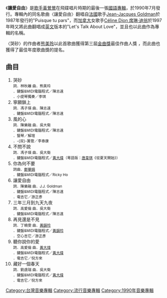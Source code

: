 《'''讓愛自由'''》是[[歌手|歌手]][[黃鶯鶯|黃鶯鶯]]在飛碟唱片時期的最後一張[[國語|國語]][[專輯|專輯]]，於1990年7月發行。專輯內的同名歌曲〈讓愛自由〉翻唱自[[法國|法國]]歌手[[Jean-Jacques_Goldman|Jean-Jacques Goldman]]於1987年發行的"Puisque tu pars"，而[[加拿大|加拿大]]女歌手[[席琳·迪翁|Céline Dion 席琳·迪翁]]於1997年時又將此曲翻唱成[[英文|英文]]版本的"Let's Talk About Love"，並且也以此曲作為專輯的名稱。

{{Album infobox | <!-- See Wikipedia:WikiProject_Albums -->
|  Name        = 讓愛自由
|  Type        = [[專輯|專輯]]
|  Artist      = [[黃鶯鶯|黃鶯鶯]]
|  Cover       =
|  Released    = 1990年7月
|  Recorded    = 
|  Genre       = [[國語流行音樂|國語流行音樂]]
|  Length      = 
|  Label       = [[飛碟唱片|飛碟唱片]]
|  Number      =
|  Producer    =吳大衛
|  Last album  = Somewhere In Time <br />(1989年)
|  This album  = '''讓愛自由''' <br />(1990年)
|  Next album  = Chariots Of Fire <br />(1990年)
}}

〈哭砂〉的作曲者[[熊美玲|熊美玲]]以此首歌曲獲得第三屆[[金曲獎|金曲獎]]最佳作曲人獎 ，而此曲也獲得了最佳年度歌曲獎的提名。

== 曲目==
#哭砂<br /><span style="font-size:smaller;">詞．林秋離 曲．熊美玲<br />．鍵盤&MIDI電腦程式／陳志遠<br />．小提琴獨奏／李琪</span>
#寧願鎖上<br /><span style="font-size:smaller;">詞．馮子瑛 曲．陳志遠<br />．鍵盤&MIDI電腦程式／陳志遠</span>
#風的心<br /><span style="font-size:smaller;">詞．陳樂融 曲．吳大衛<br />．鍵盤&MIDI電腦程式／陳志遠<br />．豎琴／解瑄<br />．-{双}-簧管／李泰康</span>
#不問不說<br /><span style="font-size:smaller;">詞．馮子瑛 曲．吳大衛<br />．鍵盤&MIDI電腦程式／[[黃大煒|黃大煒]]（粵語版：[[唐韋琪|唐韋琪]]《從夏天開始》）</span>
#你為何不要<br /><span style="font-size:smaller;">詞曲．[[鄭華娟|鄭華娟]]<br />．鍵盤&MIDI電腦程式／Ricky Ho</span>
#讓愛自由<br /><span style="font-size:smaller;">詞．陳樂融 曲．J.J. Goldman<br />．鍵盤&MIDI電腦程式／陳志遠<br />．電吉它／游正彥</span>
#三年三月到九天九夜<br /><span style="font-size:smaller;">詞．高愛倫 曲．吳大衛<br />．鍵盤&MIDI電腦程式／陳志遠</span>
#再見還是不見<br /><span style="font-size:smaller;">詞．丁曉雯 曲．[[黃韻玲|黃韻玲]]<br />．鍵盤&MIDI電腦程式／[[黃韻玲|黃韻玲]]<br />．空心吉它／游正彥</span>
#聽你說你的愛<br /><span style="font-size:smaller;">詞．高愛倫 曲．[[黃大煒|黃大煒]]<br />．鍵盤&MIDI電腦程式／[[黃大煒|黃大煒]]<br />．電吉它／倪方來</span>
#藏好一個春天<br /><span style="font-size:smaller;">詞．劉虞瑞 曲．吳大衛<br />．鍵盤&MIDI電腦程式／[[黃大煒|黃大煒]]<br />．電吉它／倪方來</span>

[[Category:台灣音樂專輯|Category:台灣音樂專輯]]
[[Category:流行音樂專輯|Category:流行音樂專輯]]
[[Category:1990年音樂專輯|Category:1990年音樂專輯]]